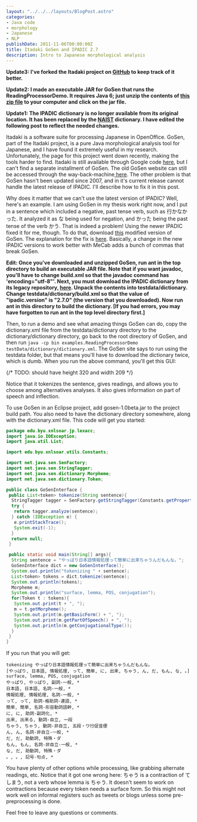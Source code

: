 ```yaml
---
layout: "../../../layouts/BlogPost.astro"
categories:
- Java code
- morphology
- Japanese
- NLP
publishDate: 2011-11-06T00:00:00Z
title: Itadaki GoSen and IPADIC 2.7
description: Intro to Japanese morphological analysis
---
```



**Update3: I've forked the Itadaki project on [GitHub](https://github.com/garfieldnate/Itadaki) to keep track of it better.**

**Update2: I made an executable JAR for GoSen that runs the ReadingProcessorDemo. It requires Java 6; just unzip the contents of [this zip file](https://sites.google.com/site/complingfiles/files/gosen.7z?attredirects=0&d=1) to your computer and click on the jar file.**

**Update1: The IPADIC dictionary is no longer available from its original location. It has been replaced by the [NAIST](http://sourceforge.jp/projects/naist-jdic/) dictionary. I have edited the following post to reflect the needed changes.**

Itadaki is a software suite for processing Japanese in OpenOffice. GoSen, part of the Itadaki project, is a pure Java morphological analysis tool for Japanese, and I have found it extremely useful in my research. Unfortunately, the page for this project went down recently, making the tools harder to find. Itadaki is still available through Google code [here](http://code.google.com/p/itadaki/), but I can't find a separate installment of GoSen. The old GoSen website can still be accessed through the way-back-machine[ here](http://web.archive.org/web/20080108030419/http://itadaki.org/wiki/index.php/Itadaki). The other problem is that GoSen hasn't been updated since 2007, and in it's current release cannot handle the latest release of IPADIC. I'll describe how to fix it in this post.

Why does it matter that we can't use the latest version of IPADIC? Well, here's an example. I am using GoSen in my thesis work right now, and I put in a sentence which included a negative, past tense verb, such as 行かなかった. It analyzed it as な being used for negation, and かった being the past tense of the verb かう. That is indeed a problem! Using the newer IPADIC fixed it for me, though. To do that, download [this](http://neu101.up.seesaa.net/etc/gosen-t001.zip) modified version of GoSen. The explanation for the fix is [here](http://neu101.seesaa.net/article/182625342.html). Basically, a change in the new IPADIC versions to work better with MeCab adds a bunch of commas that break GoSen.

**Edit: Once you've downloaded and unzipped GoSen, run ant in the top directory to build an executable JAR file. Note that if you want javadoc, you'll have to change build.xml so that the javadoc command has 'encoding="utf-8"'. Next, you must download the IPADIC dictionary from its legacy repository, [here](http://sourceforge.jp/projects/ipadic/downloads/24435/ipadic-2.7.0.tar.gz/). Unpack the contents into testdata/dictionary. Change testdata/dictionary/build.xml so that the value of "ipadic.version" is "2.7.0" (the version that you downloaded). Now run ant in this directory to build the dictionary. [If you had errors, you may have forgotten to run ant in the top level directory first.]**

Then, to run a demo and see what amazing things GoSen can do, copy the dictionary.xml file from the testdata/dictionary directory to the dictionary/dictionary directory, go back to the root directory of GoSen, and then run <code>java -cp bin examples.ReadingProcessorDemo testData/dictionary/dictionary.xml</code>. The GoSen site says to run using the testdata folder, but that means you'll have to download the dictionary twice, which is dumb. When you run the above command, you'll get this GUI:

{/* TODO: should have height 320 and width 209 */}
<ResponsiveFigure
    class_="center"
    src="/assets/blog/gosen.png"
    alt="Screenshot of the 'reading processor demo' tool that comes with GoSen. The window shows '情報スーパーハイウェイ' analyzed into consitituent words and assigned part of speech. The conrols for editing the processor's output are also open."/>

Notice that it tokenizes the sentence, gives readings, and allows you to choose among alternatives analyses. It also gives information on part of speech and inflection.

To use GoSen in an Eclipse project, add gosen-1.0beta.jar to the project build path. You also need to have the dictionary directory somewhere, along with the dictionary.xml file. This code will get you started:

``` java
package edu.byu.xnlsoar.jp.lexacc;
import java.io.IOException;
import java.util.List;

import edu.byu.xnlsoar.utils.Constants;

import net.java.sen.SenFactory;
import net.java.sen.StringTagger;
import net.java.sen.dictionary.Morpheme;
import net.java.sen.dictionary.Token;

public class GoSenInterface {
 public List<token> tokenize(String sentence){
  StringTagger tagger = SenFactory.getStringTagger(Constants.getProperty("GOSEN_DICT_CONFIG"));
  try {
   return tagger.analyze(sentence);
  } catch (IOException e) {
   e.printStackTrace();
   System.exit(-1);
  }
  return null;
 }

 public static void main(String[] args){
  String sentence = "やっぱり日本語情報処理って簡単に出来ちゃうんだもんな。";
  GoSenInterface dict = new GoSenInterface();
  System.out.println("tokenizing " + sentence);
  List<token> tokens = dict.tokenize(sentence);
  System.out.println(tokens);
  Morpheme m;
  System.out.println("surface, lemma, POS, conjugation");
  for(Token t : tokens){
   System.out.print(t + ", ");
   m = t.getMorpheme();
   System.out.print(m.getBasicForm() + ", ");
   System.out.print(m.getPartOfSpeech() + ", ");
   System.out.println(m.getConjugationalType());
  }
 }
}
```

If you run that you will get:

```no-highlight
tokenizing やっぱり日本語情報処理って簡単に出来ちゃうんだもんな。
[やっぱり, 日本語, 情報処理, って, 簡単, に, 出来, ちゃう, ん, だ, もん, な, 。]
surface, lemma, POS, conjugation
やっぱり, やっぱり, 副詞-一般, *
日本語, 日本語, 名詞-一般, *
情報処理, 情報処理, 名詞-一般, *
って, って, 助詞-格助詞-連語, *
簡単, 簡単, 名詞-形容動詞語幹, *
に, に, 助詞-副詞化, *
出来, 出来る, 動詞-自立, 一段
ちゃう, ちゃう, 動詞-非自立, 五段・ワ行促音便
ん, ん, 名詞-非自立-一般, *
だ, だ, 助動詞, 特殊・ダ
もん, もん, 名詞-非自立-一般, *
な, だ, 助動詞, 特殊・ダ
。, 。, 記号-句点, *
```

You have plenty of other options while processing, like grabbing alternate readings, etc. Notice that it got one wrong here: ちゃう is a contraction of てしまう, not a verb whose lemma is ちゃう. It doesn't seem to work on contractions because every token needs a surface form. So this might not work well on informal registers such as tweets or blogs unless some pre-preprocessing is done.

Feel free to leave any questions or comments.
